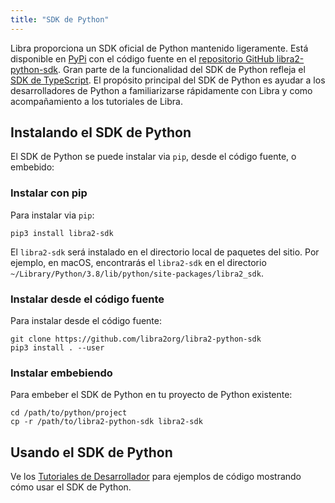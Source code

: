 ```yaml
---
title: "SDK de Python"
---
```


Libra proporciona un SDK oficial de Python mantenido ligeramente. Está disponible en
[PyPi](https://pypi.org/project/libra2-sdk/) con el código fuente en el
[repositorio GitHub libra2-python-sdk](https://github.com/libra2org/libra2-python-sdk).
Gran parte de la funcionalidad del SDK de Python refleja el [SDK de TypeScript](/build/sdks/ts-sdk).
El propósito principal del SDK de Python es ayudar a los desarrolladores de Python a familiarizarse rápidamente
con Libra y como acompañamiento a los tutoriales de Libra.

## Instalando el SDK de Python

El SDK de Python se puede instalar via `pip`, desde el código fuente, o embebido:

### Instalar con pip

Para instalar via `pip`:

```shellscript filename="Terminal"
pip3 install libra2-sdk
```

El `libra2-sdk` será instalado en el directorio local de paquetes del sitio. Por
ejemplo, en macOS, encontrarás el `libra2-sdk` en el
directorio `~/Library/Python/3.8/lib/python/site-packages/libra2_sdk`.

### Instalar desde el código fuente

Para instalar desde el código fuente:

```shellscript filename="Terminal"
git clone https://github.com/libra2org/libra2-python-sdk
pip3 install . --user
```

### Instalar embebiendo

Para embeber el SDK de Python en tu proyecto de Python existente:

```shellscript filename="Terminal"
cd /path/to/python/project
cp -r /path/to/libra2-python-sdk libra2-sdk
```

## Usando el SDK de Python

Ve los [Tutoriales de Desarrollador](/build/guides) para ejemplos de código mostrando cómo
usar el SDK de Python.
